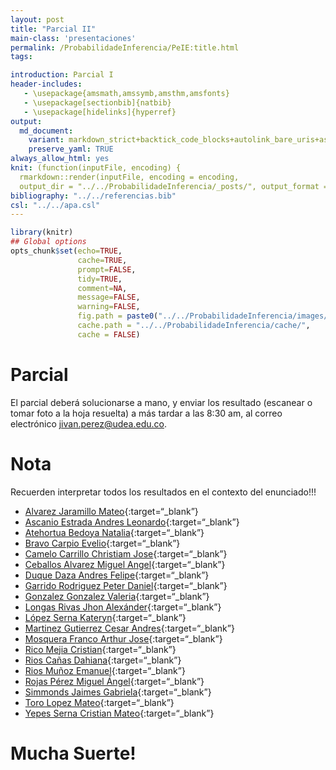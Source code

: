 ```yaml
---
layout: post
title: "Parcial II"
main-class: 'presentaciones'
permalink: /ProbabilidadeInferencia/PeIE:title.html
tags:

introduction: Parcial I
header-includes:
   - \usepackage{amsmath,amssymb,amsthm,amsfonts}
   - \usepackage[sectionbib]{natbib}
   - \usepackage[hidelinks]{hyperref}
output:
  md_document:
    variant: markdown_strict+backtick_code_blocks+autolink_bare_uris+ascii_identifiers+tex_math_single_backslash
    preserve_yaml: TRUE
always_allow_html: yes   
knit: (function(inputFile, encoding) {
  rmarkdown::render(inputFile, encoding = encoding,
  output_dir = "../../ProbabilidadeInferencia/_posts/", output_format = "all"  ) })
bibliography: "../../referencias.bib"
csl: "../../apa.csl"
---
```


```r
library(knitr)
## Global options
opts_chunk$set(echo=TRUE,
               cache=TRUE,
               prompt=FALSE,
               tidy=TRUE,
               comment=NA,
               message=FALSE,
               warning=FALSE,
               fig.path = paste0("../../ProbabilidadeInferencia/images/", "Parcial II"),
               cache.path = "../../ProbabilidadeInferencia/cache/",
               cache = FALSE)

```

# Parcial
El parcial deberá solucionarse a mano, y enviar los resultado (escanear o tomar foto a la hoja resuelta) a más tardar a las 8:30 am, al correo electrónico <a target="_blank" href="mailto:jivan.perez@udea.edu.co"> jivan.perez@udea.edu.co</a>. 

# Nota
Recuerden interpretar todos los resultados en el contexto del enunciado!!!

* [Alvarez Jaramillo Mateo](https://github.com/jiperezga/jiperezga.github.io/raw/master/Dataset/Parcial/P1001420406.pdf){:target="_blank"}
* [Ascanio Estrada Andres Leonardo](https://github.com/jiperezga/jiperezga.github.io/raw/master/Dataset/Parcial/P1065894729.pdf){:target="_blank"}
* [Atehortua Bedoya Natalia](https://github.com/jiperezga/jiperezga.github.io/raw/master/Dataset/Parcial/P1000439514.pdf){:target="_blank"}
* [Bravo Carpio Evelio](https://github.com/jiperezga/jiperezga.github.io/raw/master/Dataset/Parcial/P1143393216.pdf){:target="_blank"}
* [Camelo Carrillo Christiam Jose](https://github.com/jiperezga/jiperezga.github.io/raw/master/Dataset/Parcial/P1007665627.pdf){:target="_blank"}
* [Ceballos Alvarez Miguel Angel](https://github.com/jiperezga/jiperezga.github.io/raw/master/Dataset/Parcial/P1001226139.pdf){:target="_blank"}
* [Duque Daza Andres Felipe](https://github.com/jiperezga/jiperezga.github.io/raw/master/Dataset/Parcial/P1152706282.pdf){:target="_blank"}
* [Garrido Rodriguez Peter Daniel](https://github.com/jiperezga/jiperezga.github.io/raw/master/Dataset/Parcial/P1085952515.pdf){:target="_blank"}
* [Gonzalez Gonzalez Valeria](https://github.com/jiperezga/jiperezga.github.io/raw/master/Dataset/Parcial/P1000099730.pdf){:target="_blank"}
* [Longas Rivas Jhon Alexánder](https://github.com/jiperezga/jiperezga.github.io/raw/master/Dataset/Parcial/P1193326786.pdf){:target="_blank"}
* [López Serna Kateryn](https://github.com/jiperezga/jiperezga.github.io/raw/master/Dataset/Parcial/P1020453931.pdf){:target="_blank"}
* [Martinez Gutierrez Cesar Andres](https://github.com/jiperezga/jiperezga.github.io/raw/master/Dataset/Parcial/P1063082773.pdf){:target="_blank"}
* [Mosquera Franco Arthur Jose](https://github.com/jiperezga/jiperezga.github.io/raw/master/Dataset/Parcial/P1003073445.pdf){:target="_blank"}
* [Rico Mejia Cristian](https://github.com/jiperezga/jiperezga.github.io/raw/master/Dataset/Parcial/P1037654941.pdf){:target="_blank"}
* [Rios Cañas Dahiana](https://github.com/jiperezga/jiperezga.github.io/raw/master/Dataset/Parcial/P1001639373.pdf){:target="_blank"}
* [Rios Muñoz Emanuel](https://github.com/jiperezga/jiperezga.github.io/raw/master/Dataset/Parcial/P1017276598.pdf){:target="_blank"}
* [Rojas Pérez Miguel Ángel](https://github.com/jiperezga/jiperezga.github.io/raw/master/Dataset/Parcial/P1000748322.pdf){:target="_blank"}
* [Simmonds Jaimes Gabriela](https://github.com/jiperezga/jiperezga.github.io/raw/master/Dataset/Parcial/P1002579812.pdf){:target="_blank"}
* [Toro Lopez Mateo](https://github.com/jiperezga/jiperezga.github.io/raw/master/Dataset/Parcial/P1001469363.pdf){:target="_blank"}
* [Yepes Serna Cristian Mateo](https://github.com/jiperezga/jiperezga.github.io/raw/master/Dataset/Parcial/P1007417936.pdf){:target="_blank"}

<h1> Mucha Suerte! </h1>



